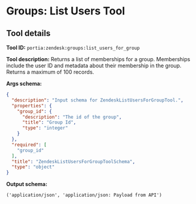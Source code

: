 <!-- WARNING: This file is auto-generated by generate_tool_docs.py. Do not edit manually. -->

# Groups: List Users Tool

<Intro />

## Tool details
**Tool ID:** `portia:zendesk:groups:list_users_for_group`

**Tool description:** Returns a list of memberships for a group. Memberships include the user ID and metadata about their membership in the group. Returns a maximum of 100 records.

**Args schema:**
```json
{
  "description": "Input schema for ZendeskListUsersForGroupTool.",
  "properties": {
    "group_id": {
      "description": "The id of the group",
      "title": "Group Id",
      "type": "integer"
    }
  },
  "required": [
    "group_id"
  ],
  "title": "ZendeskListUsersForGroupToolSchema",
  "type": "object"
}
```

**Output schema:**
```
('application/json', 'application/json: Payload from API')
```
